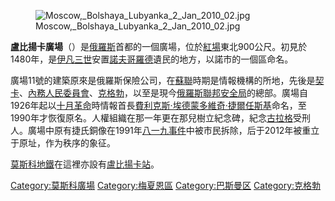 {{unreferenced|time=2012-3-25}}
{{noteTA
|G1=TO
|G2=PP
|1=zh-cn:克格勃; zh-tw:KGB; zh-hk:蘇聯秘密警察; zh-sg:KGB;
}}
[[File:Moscow,_Bolshaya_Lubyanka_2_Jan_2010_02.jpg|right]]

'''盧比揚卡廣場'''（{{lang-ru|Лубянская площадь}}）是[[俄羅斯|俄羅斯]]首都的一個廣場，位於[[紅場|紅場]]東北900公尺。初見於1480年，是[[伊凡三世|伊凡三世]]安置[[諾夫哥羅德|諾夫哥羅德]]遺民的地方，以諾市的一個區命名。

廣場11號的建築原來是俄羅斯保險公司，在[[蘇聯|蘇聯]]時期是情報機構的所地，先後是[[契卡|契卡]]、[[內務人民委員會|內務人民委員會]]、[[克格勃|克格勃]]，以至是現今[[俄羅斯聯邦安全局|俄羅斯聯邦安全局]]的總部。廣場自1926年起以[[十月革命|十月革命]]時情報首長[[費利克斯·埃德蒙多維奇·捷爾任斯基|費利克斯·埃德蒙多維奇·捷爾任斯基]]命名，至1990年才恢復原名。人權組織在那一年更在那兒樹立紀念碑，紀念[[古拉格|古拉格]]受刑人。廣場中原有捷氏銅像在1991年[[八一九事件|八一九事件]]中被市民拆除，后于2012年被重立于原址，作为秩序的象征。

[[莫斯科地鐵|莫斯科地鐵]]在這裡亦設有[[盧比揚卡站|盧比揚卡站]]。

[[Category:莫斯科廣場|Category:莫斯科廣場]]
[[Category:梅夏恩區|Category:梅夏恩區]]
[[Category:巴斯曼区|Category:巴斯曼区]]
[[Category:克格勃|Category:克格勃]]